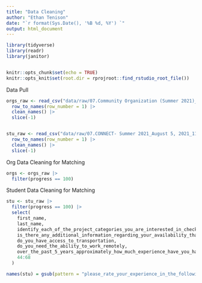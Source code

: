 ```yaml
---
title: "Data Cleaning"
author: "Ethan Tenison"
date: "`r format(Sys.Date(), '%B %d, %Y') `"
output: html_document
---
```


```r
library(tidyverse)
library(readr)
library(janitor)


knitr::opts_chunk$set(echo = TRUE)
knitr::opts_knit$set(root.dir = rprojroot::find_rstudio_root_file())
```

Data Pull

```r
orgs_raw <- read_csv("data/raw/07.Community Organization (Summer 2021)_August 5, 2021_11.19.csv") |>
  row_to_names(row_number = 1) |> 
  clean_names() |> 
  slice(-1)


stu_raw <- read_csv("data/raw/07.CONNECT- Summer 2021_August 5, 2021_11.17.csv") |> 
  row_to_names(row_number = 1) |> 
  clean_names() |> 
  slice(-1)

```


Org Data Cleaning for Matching 

```r
orgs <- orgs_raw |>
  filter(progress == 100) 


```


Student Data Cleaning for Matching

```r
stu <- stu_raw |>
  filter(progress == 100) |> 
  select(
    first_name,
    last_name,
    identify_each_of_the_project_categories_you_are_interested_in_check_all_that_apply,                                       when_are_you_available_to_work_on_a_project_check_all_that_apply,                                                         realistically_how_much_time_can_you_commit_per_week_to_working_on_a_project,
    is_there_any_additional_information_regarding_your_availability_that_we_should_know_about,
    do_you_have_access_to_transportation,                                                                                     do_you_need_flexible_work_hours,
    do_you_need_the_ability_to_work_remotely,
    over_the_past_5_years_approximately_how_much_experience_have_you_had_working_or_directly_volunteering_with_nonprofit_organizations,
    44:68
  )

names(stu) = gsub(pattern = "please_rate_your_experience_in_the_following_technical_skills_note_1_not_experienced_and_5_extremely_experienced_", replacement = "", x = names(stu))


```
